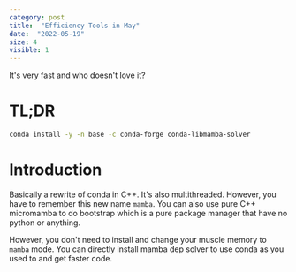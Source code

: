 ```yaml
---
category: post
title:  "Efficiency Tools in May"
date:  "2022-05-19"
size: 4
visible: 1
---
```


It's very fast and who doesn't love it?

# TL;DR
```.sh
conda install -y -n base -c conda-forge conda-libmamba-solver
```

# Introduction
Basically a rewrite of conda in C++. It's also multithreaded. However, you have to remember this new name `mamba`. You can also use pure C++ micromamba to do bootstrap which is a pure package manager that have no python or anything.

However, you don't need to install and change your muscle memory to `mamba` mode. You can directly install mamba dep solver to use conda as you used to and get faster code.

